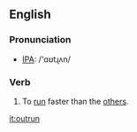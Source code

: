 ==English==
=== Pronunciation ===
*[[w:IPA|IPA]]: /'ɑʊtɻʌn/

=== Verb ===
{{irregverb|'''to outrun'''|'''[[outruns]]'''|'''[[outran]]'''|'''outrun'''|'''[[outrunning]]'''}}

# To [[run]] faster than the [[other]]s.

[[it:outrun]]